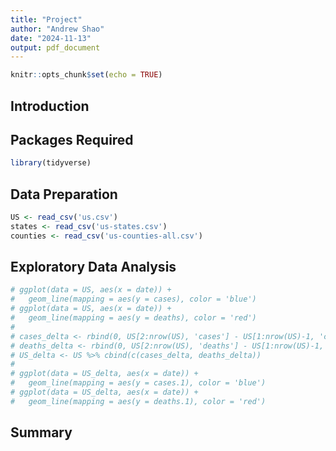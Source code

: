 ```yaml
---
title: "Project"
author: "Andrew Shao"
date: "2024-11-13"
output: pdf_document
---
```


```r
knitr::opts_chunk$set(echo = TRUE)
```

## Introduction

## Packages Required
```r
library(tidyverse)
```

## Data Preparation
```r
US <- read_csv('us.csv')
states <- read_csv('us-states.csv')
counties <- read_csv('us-counties-all.csv')
```

## Exploratory Data Analysis
```r

# ggplot(data = US, aes(x = date)) +
#   geom_line(mapping = aes(y = cases), color = 'blue')
# ggplot(data = US, aes(x = date)) +
#   geom_line(mapping = aes(y = deaths), color = 'red')
# 
# cases_delta <- rbind(0, US[2:nrow(US), 'cases'] - US[1:nrow(US)-1, 'cases'])
# deaths_delta <- rbind(0, US[2:nrow(US), 'deaths'] - US[1:nrow(US)-1, 'deaths'])
# US_delta <- US %>% cbind(c(cases_delta, deaths_delta))
# 
# ggplot(data = US_delta, aes(x = date)) +
#   geom_line(mapping = aes(y = cases.1), color = 'blue')
# ggplot(data = US_delta, aes(x = date)) +
#   geom_line(mapping = aes(y = deaths.1), color = 'red')

```

## Summary
